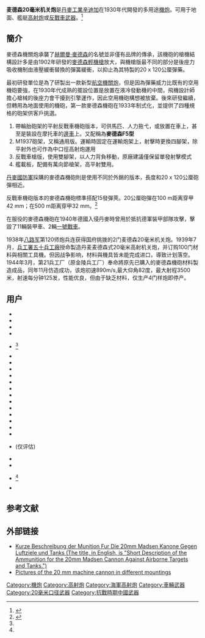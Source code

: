{{Infobox weapon
| name               = 麦德森20毫米防空机关炮
| image              = 20 mm Madsen.jpg
| image_size         = 300px
| caption            = 麦德森20毫米防空机关炮
| origin             = 丹麦
| type               = [[机关炮|机关炮]]
<!-- Type selection -->
| is_ranged          = yes
| is_bladed          = 
| is_explosive       = 
| is_artillery       = 
| is_vehicle         = 
| is_missile         = 
| is_UK              = 
<!-- Service history -->
| service            = 
| used_by            = 见 [[#用户|用户]]
| wars               = [[抗日战争|抗日战争]]<br>[[第二次世界大战|第二次世界大战]]<br />[[苏芬战争|苏芬战争]]<br />[[继续战争|继续战争]]<br />[[解放战争|解放战争]]
<!-- Production history -->
| designer           = 
| design_date        = 
| manufacturer       = 
| unit_cost          = 
| production_date    = 
| number             = 
| variants           = 
<!-- General specifications -->
| spec_label         = 
| weight             = {{convert|55|kg|lb}}
| length             = {{convert|2.5|m|ftin|abbr=on}}
| part_length        = {{convert|1.2|m|ftin|abbr=on}} L/60<ref name=":0">{{Cite book|title=Anti-aircraft guns|last=Chamberlain|first=Peter|date=1975|page=6|publisher=Arco Pub. Co|others=Gander, Terry|isbn=0668038187|location=New York|oclc=2000222}}</ref>
| width              = 
| height             = 
| diameter           = 
| crew               = 
| passengers         = 
<!-- Ranged weapon specifications -->
| cartridge          = 20 x 120 mm
| cartridge_weight   = {{convert|.29|kg|lboz|abbr=on}} AP<br>{{convert|.32|kg|lboz|abbr=on}} HE
| caliber            = 20 mm
| barrels            = 气冷
| action             = [[後座作用#槍管短行程後座作用|短后座式]]
| rate               = 400 rpm (理论)<br>125至250 rpm (实际)
| velocity           = {{convert|850-890|m/s|ft/s|abbr=on}}
| range              = {{convert|500|m|ft|abbr=on}}
| max_range          = {{convert|2123|m|ft|abbr=on}}
| feed               = 10、15、或60发彈莢<ref name=":0" />
| sights             = 
}}
{{Infobox firearm cartridge
| name = 20x120 mm 麦德森
| image = 
| caption = 
| origin = 丹麦
| type = [[机关炮|机关炮]]
<!-- Service history -->
| service = 
| used_by = 
| wars = 
<!-- Production history -->
| designer = 
| design_date = 
| manufacturer = {{tsl|en|Kynoch|基诺奇}}
| production_date = 
| number = 
| variants = 
<!-- Specifications -->
| is_SI_specs = 
| parent = 
| case_type = 
| bullet = 
| neck = 
| shoulder = 
| base = 
| rim_dia = 28.9mm<ref>{{Cite web |url=http://www.quarry.nildram.co.uk/an_introduction_to_collecting_20.htm |title=An introduction to collecting 20 mm cannon cartridges |accessdate=2020-10-04 |archive-date=2012-10-25 |archive-url=https://web.archive.org/web/20121025121852/http://www.quarry.nildram.co.uk/an_introduction_to_collecting_20.htm |dead-url=no }}</ref>
| rim_thick = 
| case_length = 
| length = 
| case_capacity = 
| rifling = 
| primer = 
| max_pressure = 
| max_cup = 
| filling = 
| filling_weight = 
| detonation = 
| yield = 
<!-- Ballistic performance -->
| is_SI_ballistics = 
| bwunit = 
| bw1 = 
| btype1 = 
| vel1 = 
| en1 = 
| bw2 = 
| btype2 = 
| vel2 = 
| en2 = 
| bw3 = 
| btype3 = 
| vel3 = 
| en3 = 
| bw4 = 
| btype4 = 
| vel4 = 
| en4 = 
| bw5 = 
| btype5 = 
| vel5 = 
| en5 = 
| test_barrel_length = 
| balsrc = 
}}

'''麦德森20毫米机关炮'''是[[丹麥工業辛迪加|丹麥工業辛迪加]]在1930年代開發的多用途[[機炮|機炮]]。可用于地面、艦艇[[高射炮|高射炮]]或[[反戰車武器|反戰車武器]]。<ref>{{cite web |last=Gert |first=Lausen |title=The German occupation of Denmark |url=http://www.milhist.dk/besattelsen/9april/9april.html |url-status=dead |archiveurl=https://web.archive.org/web/20131015025325/http://www.milhist.dk/besattelsen/9april/9april.html |archivedate=2013-10-15 |accessdate=2020-10-04 |dead-url=no }}</ref>

==簡介==
麥德森機關炮承襲了[[赫爾曼·麥德森|赫爾曼·麥德森]]的名號並非僅有品牌的傳承，該機砲的槍機結構設計多是由1902年研發的[[麥德森輕機槍|麥德森輕機槍]]放大，與機槍版最不同的部分是後座力吸收機制由液壓緩衝替換的彈簧緩衝，以抑止為其特製的20 x 120公厘彈藥。

最初研發單位是為了研製出一款新型[[航空機關炮|航空機關炮]]，但是因為彈藥威力比既有的空用機砲要強，在1930年代成熟的擺設位置是放置在液冷發動機的中間，飛機設計師擔心槍械的後座力會干擾到引擎運作，因此空用機砲構想被放棄。後來研發繼續，但轉用為地面使用的機砲，第一款麥德森機砲在1933年制式化，並提供了四種規格的砲架供客戶挑選。
#帶輪胎砲架的平射反戰車機砲版本，可供馬匹、人力拖弋，或放置在車上，甚至是裝設在摩托車的[[邊車|邊車]]上。又配稱為'''麥德森F5型'''
#M1937砲架，又稱通用版。運輸時固定在運輸炮架上，射擊時更換四腳架，除平射外也可作為中口徑高射炮運用
#反戰車槍版，使用雙腳架，以人力背負移動，原廠建議僅保留單發射擊模式
#艦載板，配備有萬向節槍架，高平射雙用。

[[丹麥國防軍|丹麥國防軍]]採購的麥德森機砲則是使用不同於外銷的{{link-en|23公厘口徑炮彈|23 mm caliber}}版本，長度和20 x 120公厘砲彈相近。

反戰車機砲版本的麥德森機砲標準搭配15發彈莢。20公厘砲彈在100 m距离穿甲42 mm；在500 m距离穿甲32 mm。<ref name="China">{{cite book|title=Kangzhan: Guide to Chinese Ground Forces 1937–45|publisher=Helion & Company|isbn=9781910294420|date=July 2016|url=https://books.google.com/books?id=ZYQwDwAAQBAJ|first1=Leland|last1=Ness|first2=Bin|last2=Shih|ref=harv|page=321|access-date=2020-10-04|archive-date=2019-08-13|archive-url=https://web.archive.org/web/20190813223829/https://books.google.com/books?id=ZYQwDwAAQBAJ|dead-url=no}}</ref>

在{{link-en|皇家丹麥陸軍|Royal Danish Army}}服役的麥德森機砲在1940年德國入侵丹麥時曾用於抵抗德軍裝甲部隊攻擊，擊毀了11輛裝甲車、2輛[[一號戰車|一號戰車]]。

1938年[[八路军|八路军]]第120师炮兵连获得国府挑拨的2门麦德森20毫米机关炮。1939年7月，[[兵工署五十兵工廠|兵工署五十兵工廠]]授命製造丹麦麦德森式20毫米高射机关炮，并订购100门材料與相關工具機。但因战争影响，材料與機具皆未能完成进口，導致计划落空。1944年3月，第21兵工厂（原金陵兵工厂）奉命將原先已購入的麥德森機砲材料製造成品，同年11月仿造成功，该炮初速890m/s,最大仰角82度，最大射程3500米，射速每分钟125发，性能优良，但由于缺乏材料，仅生产4门样炮即停产。{{sfn|Ness|Shih|2016|p=328}}

==用户==
{{div col|colwidth=23em}}
* {{ARG}}
* {{BEL}}
* {{BRA}}
* {{BUL}}
* {{flag|Republic of China}}<ref name="China"/>
* {{COL}}
* {{flag|Czechoslovakia}}
* {{DEN}}
* {{EST}}
* {{FIN}}
* {{FRA}}
* {{flag|Nazi Germany}}
* {{HUN}}
* {{flag|Ireland}}
* {{IRN}}
* {{ITA}}
* {{NOR}}
* {{PAR}}
* {{POL}} (仅评估)
* {{POR}}
* {{SPN}}
* {{SWE}}<ref name=":0" />
* {{THA}}
{{div col end}}

==参考文献==
{{Reflist}}

==外部链接==
{{Commons category|20 mm Madsen}}
*[https://www.scribd.com/doc/42636124 Kurze Beschreibung der Munition Fur Die 20mm Madsen Kanone Gegen Luftziele und Tanks (The title, in English, is "Short Description of the Ammunition for the 20mm Madsen Cannon Against Airborne Targets and Tanks.")]
* [https://web.archive.org/web/20120707134650/http://mailer.fsu.edu/~akirk/tanks/denmark/denmark.html Pictures of the 20 mm machine cannon in different mountings]

{{抗戰時期中華民國火炮}} 
[[Category:機炮|Category:機炮]]
[[Category:高射炮|Category:高射炮]]
[[Category:海軍高射炮|Category:海軍高射炮]]
[[Category:車輛武器|Category:車輛武器]]
[[Category:20毫米口径武器|Category:20毫米口径武器]]
[[Category:抗戰時期中國武器|Category:抗戰時期中國武器]]